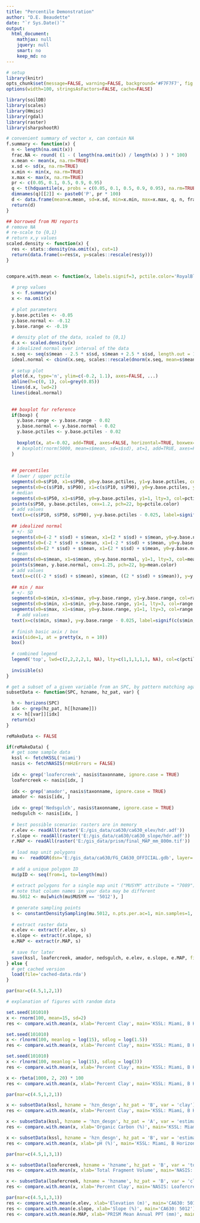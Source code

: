 ```yaml
---
title: "Percentile Demonstration"
author: "D.E. Beaudette"
date: "`r Sys.Date()`"
output:
  html_document:
    mathjax: null
    jquery: null
    smart: no
    keep_md: no
---
```


```r
# setup
library(knitr)
opts_chunk$set(message=FALSE, warning=FALSE, background='#F7F7F7', fig.retina=2, dev='png', tidy=FALSE, verbose=FALSE, cache = FALSE)
options(width=100, stringsAsFactors=FALSE, cache=FALSE)
```


```r
library(soilDB)
library(scales)
library(Hmisc)
library(rgdal)
library(raster)
library(sharpshootR)

# convenient summary of vector x, can contain NA
f.summary <- function(x) {
  n <- length(na.omit(x))
  frac.NA <- round( (1 - ( length(na.omit(x)) / length(x) ) ) * 100)
  x.mean <- mean(x, na.rm=TRUE)
  x.sd <- sd(x, na.rm=TRUE)
  x.min <- min(x, na.rm=TRUE)
  x.max <- max(x, na.rm=TRUE)
  pr <- c(0.05, 0.1, 0.5, 0.9, 0.95)
  q <- t(hdquantile(x, probs = c(0.05, 0.1, 0.5, 0.9, 0.95), na.rm=TRUE))
  dimnames(q)[[2]] <- paste0('P', pr * 100)
  d <- data.frame(mean=x.mean, sd=x.sd, min=x.min, max=x.max, q, n, frac.NA)
  return(d)
}

## borrowed from MU reports
# remove NA
# re-scale to {0,1}
# return x,y values
scaled.density <- function(x) {
  res <- stats::density(na.omit(x), cut=1)
  return(data.frame(x=res$x, y=scales::rescale(res$y)))
}


compare.with.mean <- function(x, labels.signif=3, pctile.color='RoyalBlue', mean.color='Orange', range.color='DarkRed', boxp=FALSE, ...) {
  
  # prep values
  s <- f.summary(x)
  x <- na.omit(x)
  
  # plot parameters
  y.base.pctiles <- -0.05
  y.base.normal <- -0.12
  y.base.range <- -0.19
  
  # density plot of the data, scaled to {0,1}
  d.x <- scaled.density(x)
  # idealized normal over interval of the data
  x.seq <- seq(s$mean - 2.5 * s$sd, s$mean + 2.5 * s$sd, length.out = 100)
  ideal.normal <- cbind(x.seq, scales::rescale(dnorm(x.seq, mean=s$mean, sd=s$sd)))
  
  # setup plot
  plot(d.x, type='n', ylim=c(-0.2, 1.1), axes=FALSE, ...)
  abline(h=c(0, 1), col=grey(0.85))
  lines(d.x, lwd=2)
  lines(ideal.normal)
  
  
  ## boxplot for reference
  if(boxp) {
    y.base.range <- y.base.range - 0.02
    y.base.normal <- y.base.normal - 0.02
    y.base.pctiles <- y.base.pctiles - 0.02
    
    boxplot(x, at=-0.02, add=TRUE, axes=FALSE, horizontal=TRUE, boxwex=0.05, lwd=1, cex=0.5)
    # boxplot(rnorm(5000, mean=s$mean, sd=s$sd), at=1, add=TRUE, axes=FALSE, horizontal=TRUE, boxwex=0.05, col='grey')
  }
    
  
  ## percentiles
  # lower / upper pctile
  segments(x0=s$P10, x1=s$P90, y0=y.base.pctiles, y1=y.base.pctiles, col=pctile.color, lwd=2)
  segments(x0=c(s$P10, s$P90), x1=c(s$P10, s$P90), y0=y.base.pctiles, y1=1, lty=3, col=pctile.color)
  # median
  segments(x0=s$P50, x1=s$P50, y0=y.base.pctiles, y1=1, lty=3, col=pctile.color)
  points(s$P50, y.base.pctiles, cex=1.2, pch=22, bg=pctile.color)
  # add values
  text(x=c(s$P10, s$P50, s$P90), y=y.base.pctiles - 0.025, label=signif(c(s$P10, s$P50, s$P90), labels.signif), cex=0.65)
  
  ## idealized normal
  # +/- SD
  segments(x0=(-2 * s$sd) + s$mean, x1=(2 * s$sd) + s$mean, y0=y.base.normal, y1=y.base.normal, col=mean.color, lwd=2)
  segments(x0=(-2 * s$sd) + s$mean, x1=(-2 * s$sd) + s$mean, y0=y.base.normal, y1=1, lty=3, col=mean.color)
  segments(x0=(2 * s$sd) + s$mean, x1=(2 * s$sd) + s$mean, y0=y.base.normal, y1=1, lty=3, col=mean.color)
  # mean
  segments(x0=s$mean, x1=s$mean, y0=y.base.normal, y1=1, lty=3, col=mean.color)
  points(s$mean, y.base.normal, cex=1.25, pch=22, bg=mean.color)
  # add values
  text(x=c(((-2 * s$sd) + s$mean), s$mean, ((2 * s$sd) + s$mean)), y=y.base.normal - 0.025, label=signif(c(((-2 * s$sd) + s$mean), s$mean, ((2 * s$sd) + s$mean)), labels.signif), cex=0.65)
  
  ## min / max
  # +/- SD
  segments(x0=s$min, x1=s$max, y0=y.base.range, y1=y.base.range, col=range.color, lwd=2)
  segments(x0=s$min, x1=s$min, y0=y.base.range, y1=1, lty=3, col=range.color)
  segments(x0=s$max, x1=s$max, y0=y.base.range, y1=1, lty=3, col=range.color)
    # add values
  text(x=c(s$min, s$max), y=y.base.range - 0.025, label=signif(c(s$min, s$max), labels.signif-1), cex=0.65)
  
  # finish basic axix / box
  axis(side=1, at = pretty(x, n = 10))
  box()
  
  # combined legend
  legend('top', lwd=c(2,2,2,2,1, NA), lty=c(1,1,1,1,1, NA), col=c(pctile.color, mean.color, range.color, 'black', 'black'), legend = c('10th-50th-90th', 'Mean +/- 2SD', 'Min / Max', 'Source Dist', 'Ideal Normal', paste('Obs:', s$n)), horiz=TRUE, bty='n', cex=0.8)
  
  invisible(s)
}

# get a subset of a given variable from an SPC, by pattern matching against hz designation
subsetData <- function(SPC, hzname, hz_pat, var) {

  h <- horizons(SPC)
  idx <- grep(hz_pat, h[[hzname]])
  x <- h[[var]][idx]
  return(x)
}

```


```r
reMakeData <- FALSE

if(reMakeData) {
  # get some sample data
  kssl <- fetchKSSL('miami')
  nasis <- fetchNASIS(rmHzErrors = FALSE)
  
  idx <- grep('loafercreek', nasis$taxonname, ignore.case = TRUE)
  loafercreek <- nasis[idx, ]
  
  idx <- grep('amador', nasis$taxonname, ignore.case = TRUE)
  amador <- nasis[idx, ]
  
  idx <- grep('Nedsgulch', nasis$taxonname, ignore.case = TRUE)
  nedsgulch <- nasis[idx, ]
  
  # best possible scenario: rasters are in memory
  r.elev <- readAll(raster('E:/gis_data/ca630/ca630_elev/hdr.adf'))
  r.slope <- readAll(raster('E:/gis_data/ca630/ca630_slope/hdr.adf'))
  r.MAP <- readAll(raster('E:/gis_data/prism/final_MAP_mm_800m.tif'))
  
  # load map unit polygons
  mu <-  readOGR(dsn='E:/gis_data/ca630/FG_CA630_OFFICIAL.gdb', layer='ca630_a', stringsAsFactors = FALSE)
  
  # add a unique polygon ID
  mu$pID <- seq(from=1, to=length(mu))
  
  # extract polygons for a single map unit ("MUSYM" attribute = "7089")
  # note that column names in your data may be different
  mu.5012 <- mu[which(mu$MUSYM == '5012'), ]
  
  # generate sampling points
  s <- constantDensitySampling(mu.5012, n.pts.per.ac=1, min.samples=1, polygon.id='pID')
  
  # extract raster data
  e.elev <- extract(r.elev, s)
  e.slope <- extract(r.slope, s)
  e.MAP <- extract(r.MAP, s)
  
  # save for later
  save(kssl, loafercreek, amador, nedsgulch, e.elev, e.slope, e.MAP, file='cached-data.rda')
} else {
  # get cached version
  load(file='cached-data.rda')
}

```

```r
par(mar=c(4.5,1,2,1))

# explanation of figures with random data

set.seed(101010)
x <- rnorm(100, mean=15, sd=2)
res <- compare.with.mean(x, xlab='Percent Clay', main='KSSL: Miami, B Horizons')

set.seed(101010)
x <- rlnorm(100, meanlog = log(15), sdlog = log(1.5))
res <- compare.with.mean(x, xlab='Percent Clay', main='KSSL: Miami, B Horizons')

set.seed(101010)
x <- rlnorm(100, meanlog = log(15), sdlog = log(3))
res <- compare.with.mean(x, xlab='Percent Clay', main='KSSL: Miami, B Horizons')

x <- rbeta(1000, 2, 20) * 100
res <- compare.with.mean(x, xlab='Percent Clay', main='KSSL: Miami, B Horizons')
```


```r
par(mar=c(4.5,1,2,1))

x <- subsetData(kssl, hzname = 'hzn_desgn', hz_pat = 'B', var = 'clay')
res <- compare.with.mean(x, xlab='Percent Clay', main='KSSL: Miami, B Horizons')

x <- subsetData(kssl, hzname = 'hzn_desgn', hz_pat = 'A', var = 'estimated_oc')
res <- compare.with.mean(x, xlab='Organic Carbon (%)', main='KSSL: Miami, A Horizons')

x <- subsetData(kssl, hzname = 'hzn_desgn', hz_pat = 'B', var = 'estimated_ph_h2o')
res <- compare.with.mean(x, xlab='pH (%)', main='KSSL: Miami, B Horizons')

```

```r
par(mar=c(4.5,1,3,1))

x <- subsetData(loafercreek, hzname = 'hzname', hz_pat = 'B', var = 'total_frags_pct')
res <- compare.with.mean(x, xlab='Total Fragment Volume', main='NASIS: Loafercreek, B Horizons')

x <- subsetData(loafercreek, hzname = 'hzname', hz_pat = 'B', var = 'clay')
res <- compare.with.mean(x, xlab='Percent Clay', main='NASIS: Loafercreek, B Horizons')
```



```r
par(mar=c(4.5,1,3,1))
res <- compare.with.mean(e.elev, xlab='Elevation (m)', main='CA630: 5012')
res <- compare.with.mean(e.slope, xlab='Slope (%)', main='CA630: 5012')
res <- compare.with.mean(e.MAP, xlab='PRISM Mean Annual PPT (mm)', main='CA630: 5012')
```







